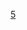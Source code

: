 {{高速公路
|模板名稱= 首都高速5號池袋線
|模板闊度=
|名稱=[[File:Shuto Urban Expwy Sign 0005.svg|24px]][[首都高速道路]][[首都高速5號池袋線|5號池袋線]]
|公路類別=
|代表色=#007d18
|背景顏色=
|字體大小=
|交流道列表=[[竹橋系統交流道]]（連接[[首都高速道路都心環狀線|都心環狀線]]）/(27)[[一橋出入口]] - (501)[[西神田出入口]] - (502)[[飯田橋出入口]] - (503)[[早稻田出口]] - (505)[[護國寺出入口]] - [[南池袋停车区]] - (507/508)[[東池袋出入口]] - (509)[[北池袋出入口]] - [[熊野町系統交流道]]（連接[[首都高速道路中央環狀線|中央環狀線]]） - [[板橋系統交流道]]（連接[[首都高速道路中央環狀線|中央環狀線]]） - (511/512)[[板橋本町出入口]] - [[志村收費站]]/[[志村停車區|休息區]] - (513)[[中台出入口]] - (515)[[高島平出入口]] - (517)[[戶田南出入口]] - (518)[[戶田出入口]] - [[美女木系統交流道]]（連接[[首都高速道路埼玉大宮線|埼玉大宮線]]、[[東京外環自動車道|外環道]]）
}}<noinclude>
[[Category:首都高速道路模板|5]]
</noinclude>